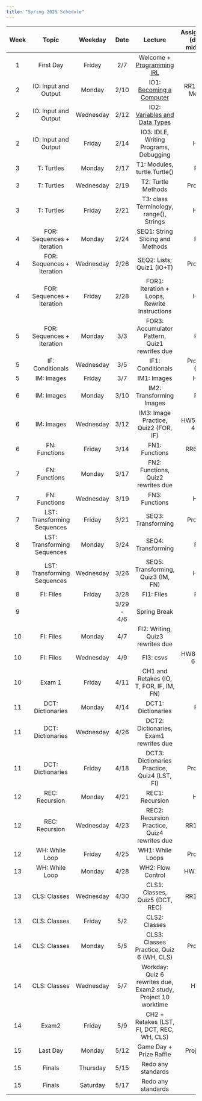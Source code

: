 ```yaml
---
title: "Spring 2025 Schedule"
---
```


| Week | Topic                       | Weekday   | Date       | Lecture                                                        | Assignments (due at midnight) |
|:------:|:-----------------------------:|:-----------:|:------------:|:----------------------------------------------------------------:|:-------------------------------:|
| 1    | First Day                   | Friday    | 2/7        | Welcome + [Programming IRL](slides/0_proj_irl.pdf)                                      |                               |
| 2    | IO: Input and Output        | Monday    | 2/10       | IO1: [Becoming a Computer](slides/1_computer.pdf)                   | RR1, About Me quiz            |
| 2    | IO: Input and Output        | Wednesday | 2/12       | IO2: [Variables and Data Types](slides/2_variables.pdf)                |                               |
| 2    | IO: Input and Output        | Friday    | 2/14       | IO3: IDLE, Writing Programs, Debugging                         | HW1                           |
| 3    | T: Turtles                  | Monday    | 2/17       | T1: Modules, turtle.Turtle()                                   | RR2                           |
| 3    | T: Turtles                  | Wednesday | 2/19       | T2: Turtle Methods                                             | Project 1                     |
| 3    | T: Turtles                  | Friday    | 2/21       | T3: class Terminology, range(), Strings                        | HW2                           |
| 4    | FOR: Sequences + Iteration  | Monday    | 2/24       | SEQ1: String Slicing and Methods                               | RR3                           |
| 4    | FOR: Sequences + Iteration  | Wednesday | 2/26       | SEQ2: Lists; Quiz1 (IO+T)                                      | Project 2                     |
| 4    | FOR: Sequences + Iteration  | Friday    | 2/28       | FOR1: Iteration + Loops, Rewrite Instructions                  | HW3                           |
| 5    | FOR: Sequences + Iteration  | Monday    | 3/3        | FOR3: Accumulator Pattern, Quiz1 rewrites due                  | RR4                           |
| 5    | IF: Conditionals            | Wednesday | 3/5        | IF1: Conditionals                                              | Project 3 (Th)                |
| 5    | IM: Images                  | Friday    | 3/7        | IM1: Images                                                    | HW4                           |
| 6    | IM: Images                  | Monday    | 3/10       | IM2: Transforming Images                                       | RR5                           |
| 6    | IM: Images                  | Wednesday | 3/12       | IM3: Image Practice, Quiz2 (FOR, IF)                           | HW5, Project 4 (Th)           |
| 6    | FN: Functions               | Friday    | 3/14       | FN1: Functions                                                 | RR6 (Sun)                     |
| 7    | FN: Functions               | Monday    | 3/17       | FN2: Functions, Quiz2 rewrites due                             |                               |
| 7    | FN: Functions               | Wednesday | 3/19       | FN3: Functions                                                 | HW6                           |
| 7    | LST: Transforming Sequences | Friday    | 3/21       | SEQ3: Transforming                                             | Project 5                     |
| 8    | LST: Transforming Sequences | Monday    | 3/24       | SEQ4: Transforming                                             | RR7                           |
| 8    | LST: Transforming Sequences | Wednesday | 3/26       | SEQ5: Transforming, Quiz3 (IM, FN)                             | HW7                           |
| 8    | FI: Files                   | Friday    | 3/28       | FI1: Files                                                     | RR8                           |
| 9    |                             |           | 3/29 - 4/6 | Spring Break                                                   |                               |
| 10   | FI: Files                   | Monday    | 4/7        | FI2: Writing, Quiz3 rewrites due                               |                               |
| 10   | FI: Files                   | Wednesday | 4/9        | FI3: csvs                                                      | HW8, Project 6 (Th)           |
| 10   | Exam 1                      | Friday    | 4/11       | CH1 and Retakes (IO, T, FOR, IF, IM, FN)                       |                               |
| 11   | DCT: Dictionaries           | Monday    | 4/14       | DCT1: Dictionaries                                             | RR9                           |
| 11   | DCT: Dictionaries           | Wednesday | 4/26       | DCT2: Dictionaries, Exam1 rewrites due                         |                               |
| 11   | DCT: Dictionaries           | Friday    | 4/18       | DCT3: Dictionaries Practice, Quiz4 (LST, FI)                   | Project 7                     |
| 12   | REC: Recursion              | Monday    | 4/21       | REC1: Recursion                                                | HW9                           |
| 12   | REC: Recursion              | Wednesday | 4/23       | REC2: Recursion Practice, Quiz4 rewrites due                   | RR10 (Th)                     |
| 12   | WH: While Loop              | Friday    | 4/25       | WH1: While Loops                                               | Project 8                     |
| 13   | WH: While Loop              | Monday    | 4/28       | WH2: Flow Control                                              | HW10 (Tu)                     |
| 13   | CLS: Classes                | Wednesday | 4/30       | CLS1: Classes, Quiz5 (DCT, REC)                                | RR11 (Th)                     |
| 13   | CLS: Classes                | Friday    | 5/2        | CLS2: Classes                                                  |                               |
| 14   | CLS: Classes                | Monday    | 5/5        | CLS3: Classes Practice, Quiz 6 (WH, CLS)                       | Project 9                     |
| 14   | CLS: Classes                | Wednesday | 5/7        | Workday: Quiz 6 rewrites due, Exam2 study, Project 10 worktime | HW11                          |
| 14   | Exam2                       | Friday    | 5/9        | CH2 + Retakes (LST, FI, DCT, REC, WH, CLS)                     |                               |
| 15   | Last Day                    | Monday    | 5/12       | Game Day + Prize Raffle                                        | Project 10                    |
| 15   | Finals                      | Thursday  | 5/15       | Redo any standards                                             |                               |
| 15   | Finals                      | Saturday  | 5/17       | Redo any standards                                             |                               |
